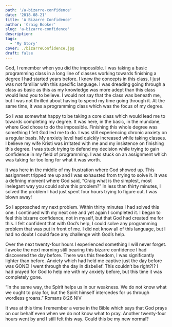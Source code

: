 ```yaml
---
path: '/a-bizarre-confidence'
date: '2018-08-21'
title: 'A Bizarre Confidence'
author: 'Craig Booker'
slug: 'a-bizarre-confidence'
description:
tags:
  - 'My Story'
cover: ./bizarreConfidence.jpg
draft: false
---
```


God, I remember when you did the impossible. I was taking a basic programming class in a long line of classes working towards finishing a degree I had started years before. I knew the concepts in this class, I just was not familiar with this specific language. I was dreading going through a class as basic as this as my knowledge was more adept than this class would lead you to believe. I would not say that the class was beneath me, but I was not thrilled about having to spend my time going through it. At the same time, it was a programming class which was the focus of my degree.

So I was somewhat happy to be taking a core class which would lead me to towards completing my degree. It was here, in the basic, in the mundane, where God chose to do the impossible. Finishing this whole degree was something I felt God led me to do. I was still experiencing chronic anxiety on a regular basis. My anxiety level had quickly increased while taking classes. I believe my wife Kristi was irritated with me and my insistence on finishing this degree. I was stuck trying to defend my decision while trying to gain confidence in my field of programming. I was stuck on an assignment which was taking far too long for what it was worth.

It was here in the middle of my frustration where God showed up. This assignment tripped me up and I was exhausted from trying to solve it. It was a defining moment where God said, “Craig what is the simplest, most inelegant way you could solve this problem?” In less than thirty minutes, I solved the problem I had just spent four hours trying to figure out. I was blown away!

So I approached my next problem. Within thirty minutes I had solved this one. I continued with my next one and yet again I completed it. I began to feel this bizarre confidence, not in myself, but that God had created me for this. I felt confident that with God’s help, I could solve any programming problem that was put in front of me. I did not know all of this language, but I had no doubt I could face any challenge with God’s help.

Over the next twenty-four hours I experienced something I will never forget. I awoke the next morning still bearing this bizarre confidence I had discovered the day before. There was this freedom, I was significantly lighter than before. Anxiety which had held me captive just the day before was GONE! I went through the day in disbelief. This couldn’t be right?!? I had prayed for God to help me with my anxiety before, but this time it was completely gone.

“In the same way, the Spirit helps us in our weakness. We do not know what we ought to pray for, but the Spirit himself intercedes for us through wordless groans.” ‭‭Romans‬ ‭8:26‬ ‭NIV‬‬

It was at this time I remember a verse in the Bible which says that God prays on our behalf even when we do not know what to pray. Another twenty-four hours went by and I still felt this way. Could this be my new normal?
